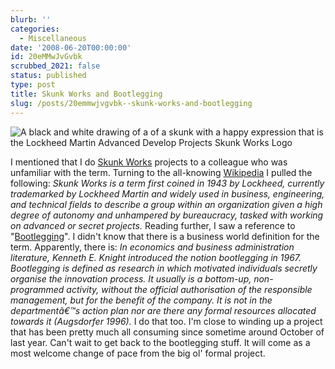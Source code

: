 ```yaml
---
blurb: ''
categories:
  - Miscellaneous
date: '2008-06-20T00:00:00'
id: 20eMMwJvGvbk
scrubbed_2021: false
status: published
type: post
title: Skunk Works and Bootlegging
slug: /posts/20emmwjvgvbk--skunk-works-and-bootlegging
---
```



<Img src="skunk_works_logo.png" alt="A black and white drawing of a of a skunk with a happy expression that is the Lockheed Martin Advanced Develop Projects Skunk Works Logo" />


I mentioned that I do
[Skunk Works](http://en.wikipedia.org/wiki/Skunk_works) projects to
a colleague who was unfamiliar with the term. Turning to the
all-knowing [Wikipedia](http://www.wikipedia.org/) I pulled the
following:
*Skunk Works is a term first coined in 1943 by Lockheed, currently trademarked by Lockheed Martin and widely used in business, engineering, and technical fields to describe a group within an organization given a high degree of autonomy and unhampered by bureaucracy, tasked with working on advanced or secret projects.*
Reading further, I saw a reference to
"[Bootlegging](http://en.wikipedia.org/wiki/Bootlegging_(business))".
I didn't know that there is a business world definition for the
term. Apparently, there is:
*In economics and business administration literature, Kenneth E. Knight introduced the notion bootlegging in 1967. Bootlegging is defined as research in which motivated individuals secretly organise the innovation process. It usually is a bottom-up, non-programmed activity, without the official authorisation of the responsible management, but for the benefit of the company. It is not in the departmentâ€™s action plan nor are there any formal resources allocated towards it (Augsdorfer 1996).*
I do that too. I'm close to winding up a project that has been
pretty much all consuming since sometime around October of last
year. Can't wait to get back to the bootlegging stuff. It will come
as a most welcome change of pace from the big ol' formal project.
